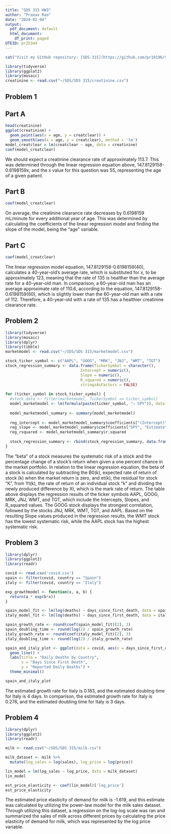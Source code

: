 ---
title: "SDS 315 HW3"
author: "Pranav Rao"
date: "2024-02-04"
output:
  pdf_document: default
  html_document:
    df_print: paged
UTEID: pr25344
---

```{r , echo=FALSE}
cat("Visit my GitHub repository: [SDS-315](https://github.com/pr10196/SDS-315)\n")
```

```{r, echo=FALSE}
library(tidyverse)
library(ggplot2)
library(mosaic)
creatinine <- read.csv("~/SDS/SDS 315/creatinine.csv")
```

## Problem 1


## Part A

```{r, echo=FALSE}
head(creatinine)
ggplot(creatinine) +
  geom_point(aes(x = age, y = creatclear)) +
  geom_smooth(aes(x = age, y = creatclear), method = 'lm')
model_creatclear = lm(creatclear ~ age, data = creatinine)
coef(model_creatclear)
```

We should expect a creatinine clearance rate of approximately 113.7. This was determined through the linear regression equation above, 147.8129158-0.6198159x, and the x value for this question was 55, representing the age of a given patient.


## Part B

```{r, echo=FALSE}
coef(model_creatclear)
```

On average, the creatinine clearance rate decreases by 0.6198159 mL/minute for every additional year of age. This was determined by calculating the coefficients of the linear regression model and finding the slope of the model, being the "age" variable.

## Part C

```{r, echo=FALSE}
coef(model_creatclear)
```

The linear regression model equation, 147.8129158-0.6198159(40), calculates a 40-year-old's average rate, which is substituted for x, to be approximately 123, meaning that the rate of 135 is healther than the average rate for a 40-year-old man. In comparison, a 60-year-old man has an average approximate rate of 110.6, according to the equation, 147.8129158-0.6198159(60), which is slightly lower than the 60-year-old man with a rate of 112. Therefore, a 40-year-old with a rate of 135 has a healthier creatinine clearance rate. 


## Problem 2

```{r, echo=FALSE}
library(tidyverse)
library(mosaic)
library(dplyr)
library(tibble)
marketmodel <- read.csv("~/SDS/SDS 315/marketmodel.csv")
```


```{r, echo=FALSE}
stock_ticker_symbol <- c("AAPL", "GOOG", "MRK", "JNJ", "WMT", "TGT")
stock_regression_summary <- data.frame(TickerSymbol = character(),
                                 Intercept = numeric(), 
                                 Slope = numeric(),
                                 R_squared = numeric(), 
                                 stringsAsFactors = FALSE)
                               
for (ticker_symbol in stock_ticker_symbol) {
  #stock_data <- filter(marketmodel, TickerSymbol == ticker_symbol)
  model_marketmodel <- lm(formula(paste(ticker_symbol, "~ SPY")), data = marketmodel)
  
  model_marketmodel_summary <- summary(model_marketmodel) 
  
  reg_intercept <- model_marketmodel_summary$coefficients["(Intercept)", "Estimate"]
  reg_slope <- model_marketmodel_summary$coefficients["SPY", "Estimate"]
  reg_rsquared <- model_marketmodel_summary$r.squared
  
  stock_regression_summary <- rbind(stock_regression_summary, data.frame(TickerSymbol = ticker_symbol, Intercept = reg_intercept, Slope = reg_slope, R_squared = reg_rsquared))
}
```

The "beta" of a stock measures the systematic risk of a stock and the percentage change of a stock's return when given a one percent chance in the market portfolio. In relation to the linear regression equation, the beta of a stock is calculated by subtracting the B0(k), expected rate of return of stock (k) when the market return is zero, and et(k), the residual for stock "K", from Yt(k), the rate of return of an individual stock "k" and dividing the newly produced difference by Xt, which is the mark rate of return. The table above displays the regression results of the ticker symbols AAPL, GOOG, MRK, JNJ, WMT, and TGT, which include the  Intercepts, Slopes, and R_squared values. The GOOG stock displays the strongest correlation, followed by the stocks JNJ, MRK, WMT, TGT, and AAPL. Based on the resulting Slope values produced in the regression results, the WMT stock has the lowest systematic risk, while the AAPL stock has the highest systematic risk. 



## Problem 3

```{r, echo=FALSE}
library(dplyr)
library(ggplot2)
library(readr)
```

```{r, echo=FALSE}
covid <- read.csv('covid.csv')
spain <- filter(covid, country == "Spain")
italy <- filter(covid, country == "Italy")

exp_growthmodel <- function(x, a, b) {
  return(a * exp(b*x))
}

spain_model_fit <- lm(log(deaths) ~ days_since_first_death, data = spain)
italy_model_fit <- lm(log(deaths) ~ days_since_first_death, data = italy)

spain_growth_rate <- round(coef(spain_model_fit)[2], 3)
spain_doubling_time <- round(log(2) / spain_growth_rate)
italy_growth_rate <- round(coef(italy_model_fit)[2], 3)
italy_doubling_time <- round(log(2) / italy_growth_rate)

spain_and_italy_plot <- ggplot(data = covid, aes(x = days_since_first_death, y = deaths, color = country)) +
  geom_line() +
  labs(title = "Daily Deaths by Country",
       x = "Days Since First Death",
       y = "Reported Daily Deaths") +
  theme_minimal()

spain_and_italy_plot
```

The estimated growth rate for Italy is 0.183, and the estimated doubling time for Italy is 4 days. In comparison, the estimated growth rate for Italy is 0.276, and the estimated doubling time for Italy is 3 days.


## Problem 4

```{r, echo=FALSE}
library(dplyr)
library(ggplot2)
library(readr)
```

```{r, echo=FALSE}
milk <- read.csv("~/SDS/SDS 315/milk.csv")

milk_dataset <- milk %>%
  mutate(log_sales = log(sales), log_price = log(price))

lin_model = lm(log_sales ~ log_price, data = milk_dataset)
lin_model

est_price_elasticity <- coef(lin_model)['log_price']
est_price_elasticity
```

The estimated price elasticity of demand for milk is -1.619, and this estimate was calculated by utilizing the power-law model for the milk sales dataset. Through utilizing this dataset, a regression on the log-log scale was ran and summarized the sales of milk across different prices by calculating the price elasticity of demand for milk, which was represented by the log price variable. 
